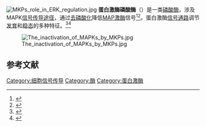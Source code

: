 {{Expand language|1=en|time=2022-01-06T06:52:21+00:00}}
[[File:MKPs_role_in_ERK_regulation.jpg|thumb]]
'''蛋白激酶磷酸酶'''（{{lang-en|MAPK phosphatasesare}}）是一类[[磷酸酶|磷酸酶]]，涉及MAPK[[细胞信号传送|信号传导途径]]，通过[[去磷酸化|去磷酸化]]降低[[MAP激酶|MAP激酶]]信号<ref>{{MeshName|MAPK+Phosphatases}}</ref><ref>{{cite journal|last1=Dickinson|first1=Robin J.|last2=Keyse|first2=Stephen M.|title=Diverse physiological functions for dual-specificity MAP kinase phosphatases|issue=22|journal=J Cell Sci|volume=119|pages=4607–4615|language=en|doi=10.1242/jcs.03266|pmid=17093265|date=15 November 2006|doi-access=free}}</ref>。蛋白激酶[[细胞信号传送|信号通路]]调节[[发育生物学|发育]]和[[稳态|稳态]]的多种特征。<ref>{{cite journal|last1=Caunt|first1=Christopher J.|last2=Keyse|first2=Stephen M.|title=Dual-specificity MAP kinase phosphatases (MKPs)|journal=FEBS Journal|volume=280|issue=2|pages=489–504|doi=10.1111/j.1742-4658.2012.08716.x|pmid=22812510|pmc=3594966|date=January 2013}}</ref><ref>{{cite journal|last1=Low|first1=Heng Boon|last2=Zhang|first2=Yongliang|title=Regulatory Roles of MAPK Phosphatases in Cancer|journal=Immune Network|date=2016|volume=16|issue=2|pages=85–98|doi=10.4110/in.2016.16.2.85|pmid=27162525|pmc=4853501}}</ref>

[[File:The_inactivation_of_MAPKs_by_MKPs.jpg|thumb]]

==参考文献==
{{reflist}}
{{MAP激酶途径}}

[[Category:细胞信号传导|Category:细胞信号传导]]
[[Category:酶|Category:酶]]
[[Category:蛋白激酶|Category:蛋白激酶]]